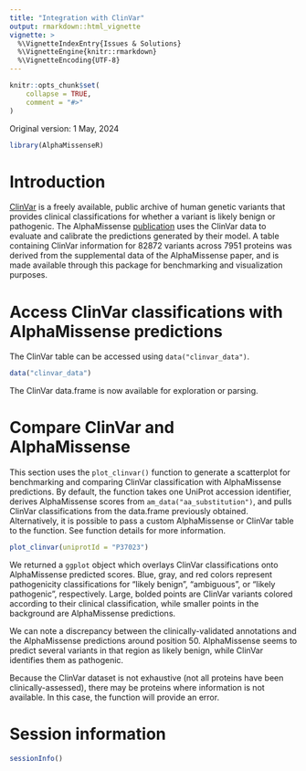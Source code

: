 ```yaml
---
title: "Integration with ClinVar"
output: rmarkdown::html_vignette
vignette: >
  %\VignetteIndexEntry{Issues & Solutions}
  %\VignetteEngine{knitr::rmarkdown}
  %\VignetteEncoding{UTF-8}
---
```


```r
knitr::opts_chunk$set(
    collapse = TRUE,
    comment = "#>"
)
```

Original version: 1 May, 2024

```r
library(AlphaMissenseR)
```

# Introduction 

[ClinVar][cv_link] is a freely available, public archive of human genetic 
variants that provides clinical classifications for whether a variant is likely 
benign or pathogenic. The AlphaMissense [publication][Science] uses the ClinVar 
data to evaluate and calibrate the predictions generated by their model. A table
containing ClinVar information for 82872 variants across 7951 proteins was 
derived from the supplemental data of the AlphaMissense paper, and is made 
available through this package for benchmarking and visualization purposes.

[cv_link]: https://www.ncbi.nlm.nih.gov/clinvar/
[Science]: https://www.science.org/doi/epdf/10.1126/science.adg7492


# Access ClinVar classifications with AlphaMissense predictions

The ClinVar table can be accessed using `data("clinvar_data")`.

```r
data("clinvar_data")
```

The ClinVar data.frame is now available for exploration or parsing. 

# Compare ClinVar and AlphaMissense 

This section uses the `plot_clinvar()` function to generate a scatterplot for 
benchmarking and comparing ClinVar classification with AlphaMissense 
predictions. By default, the function takes one UniProt accession identifier,
derives AlphaMissense scores from `am_data("aa_substitution")`, and pulls 
ClinVar classifications from the data.frame previously obtained. Alternatively, 
it is possible to pass a custom AlphaMissense or ClinVar table to the function. 
See function details for more information.

```r
plot_clinvar(uniprotId = "P37023") 
```

We returned a `ggplot` object which overlays ClinVar classifications onto 
AlphaMissense predicted scores. Blue, gray, and red colors represent 
pathogenicity classifications for "likely benign", "ambiguous", or "likely 
pathogenic", respectively. Large, bolded points are ClinVar variants colored 
according to their clinical classification, while smaller points in the 
background are AlphaMissense predictions.

We can note a discrepancy between the clinically-validated annotations and the
AlphaMissense predictions around position 50. AlphaMissense seems to predict 
several variants in that region as likely benign, while ClinVar identifies them 
as pathogenic. 

Because the ClinVar dataset is not exhaustive (not all proteins have been 
clinically-assessed), there may be proteins where information is not available. 
In this case, the function will provide an error.

# Session information {.unnumbered}

```r
sessionInfo()
```

